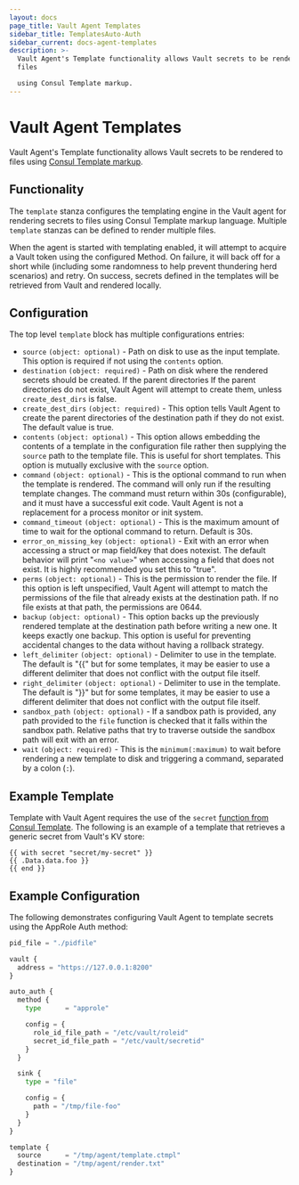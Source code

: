 ```yaml
---
layout: docs
page_title: Vault Agent Templates
sidebar_title: TemplatesAuto-Auth
sidebar_current: docs-agent-templates
description: >-
  Vault Agent's Template functionality allows Vault secrets to be rendered to
  files

  using Consul Template markup.
---
```


# Vault Agent Templates

Vault Agent's Template functionality allows Vault secrets to be rendered to files
using [Consul Template markup](https://github.com/hashicorp/consul-template#templating-language).

## Functionality

The `template` stanza configures the templating engine in the Vault agent for rendering
secrets to files using Consul Template markup language. Multiple `template` stanzas
can be defined to render multiple files.

When the agent is started with templating enabled, it will attempt to acquire a
Vault token using the configured Method. On failure, it will back off for a short
while (including some randomness to help prevent thundering herd scenarios) and
retry. On success, secrets defined in the templates will be retrieved from Vault and
rendered locally.

## Configuration

The top level `template` block has multiple configurations entries:

- `source` `(object: optional)` - Path on disk to use as the input template. This
  option is required if not using the `contents` option.
- `destination` `(object: required)` - Path on disk where the rendered secrets should
  be created. If the parent directories If the parent directories do not exist, Vault
  Agent will attempt to create them, unless `create_dest_dirs` is false.
- `create_dest_dirs` `(object: required)` - This option tells Vault Agent to create
  the parent directories of the destination path if they do not exist. The default
  value is true.
- `contents` `(object: optional)` - This option allows embedding the contents of
  a template in the configuration file rather then supplying the `source` path to
  the template file. This is useful for short templates. This option is mutually
  exclusive with the `source` option.
- `command` `(object: optional)` - This is the optional command to run when the
  template is rendered. The command will only run if the resulting template changes.
  The command must return within 30s (configurable), and it must have a successful
  exit code. Vault Agent is not a replacement for a process monitor or init system.
- `command_timeout` `(object: optional)` - This is the maximum amount of time to
  wait for the optional command to return. Default is 30s.
- `error_on_missing_key` `(object: optional)` - Exit with an error when accessing
  a struct or map field/key that does notexist. The default behavior will print "`<no value>`"
  when accessing a field that does not exist. It is highly recommended you set this
  to "true".
- `perms` `(object: optional)` - This is the permission to render the file. If
  this option is left unspecified, Vault Agent will attempt to match the permissions
  of the file that already exists at the destination path. If no file exists at that
  path, the permissions are 0644.
- `backup` `(object: optional)` - This option backs up the previously rendered template
  at the destination path before writing a new one. It keeps exactly one backup.
  This option is useful for preventing accidental changes to the data without having
  a rollback strategy.
- `left_delimiter` `(object: optional)` - Delimiter to use in the template. The
  default is "{{" but for some templates, it may be easier to use a different
  delimiter that does not conflict with the output file itself.
- `right_delimiter` `(object: optional)` - Delimiter to use in the template. The
  default is "}}" but for some templates, it may be easier to use a different
  delimiter that does not conflict with the output file itself.
- `sandbox_path` `(object: optional)` - If a sandbox path is provided, any path
  provided to the `file` function is checked that it falls within the sandbox path.
  Relative paths that try to traverse outside the sandbox path will exit with an error.
- `wait` `(object: required)` - This is the `minimum(:maximum)` to wait before rendering
  a new template to disk and triggering a command, separated by a colon (`:`).

## Example Template

Template with Vault Agent requires the use of the `secret` [function from Consul Template](https://github.com/hashicorp/consul-template#secret).
The following is an example of a template that retrieves a generic secret from Vault's
KV store:

```
{{ with secret "secret/my-secret" }}
{{ .Data.data.foo }}
{{ end }}
```

## Example Configuration

The following demonstrates configuring Vault Agent to template secrets using the
AppRole Auth method:

```python
pid_file = "./pidfile"

vault {
  address = "https://127.0.0.1:8200"
}

auto_auth {
  method {
    type      = "approle"

    config = {
      role_id_file_path = "/etc/vault/roleid"
      secret_id_file_path = "/etc/vault/secretid"
    }
  }

  sink {
    type = "file"

    config = {
      path = "/tmp/file-foo"
    }
  }
}

template {
  source      = "/tmp/agent/template.ctmpl"
  destination = "/tmp/agent/render.txt"
}
```
